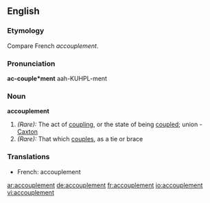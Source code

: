 ==English==

===Etymology===
Compare French ''accouplement''.

===Pronunciation===
'''ac-couple*ment'''
{{rfap}}
aah-KUHPL-ment

===Noun===
'''accouplement'''

#''(Rare):'' The act of [[coupling]], or the state of being [[coupled]]; union - [[Caxton]]
#''(Rare):'' That which [[couples]], as a tie or brace

===Translations===
*French: accouplement

[[ar:accouplement]]
[[de:accouplement]]
[[fr:accouplement]]
[[io:accouplement]]
[[vi:accouplement]]